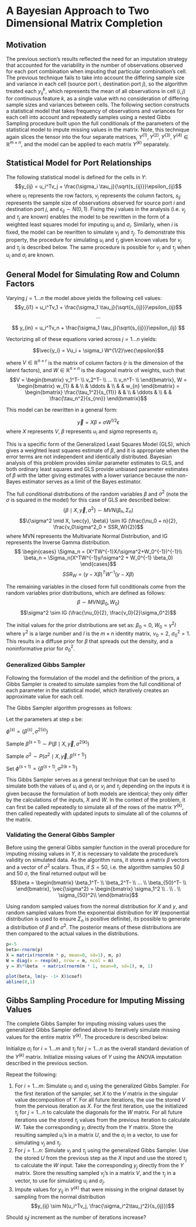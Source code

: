 # A Bayesian Approach to Two Dimensional Matrix Completion

## Motivation

The previous section's results reflected the need for an imputation strategy that accounted for the variability in the number of observations observed for each port combination when imputing that particular combination's cell. The previous technique fails to take into account the differing sample size and variance in each cell (source port $i$, destination port $j$), so the algorithm treated each $y_{ij}^{k}$, which represents the mean of all observations in cell $(i,j)$ for continuous feature $k$, as a single value with no consideration of differing sample sizes and variances between cells. The following section constructs a statistical model that takes frequency of observations and variances for each cell into account and repeatedly samples using a nested Gibbs Sampling procedure built upon the full conditionals of the parameters of the statistical model to impute missing values in the matrix. Note, this technique again slices the tensor into the four separate matrices, $Y^{(1)}, Y^{(2)}, Y^{(3)}, Y^{(4)} \in \mathbb{R}^{m \times n}$, and the model can be applied to each matrix $Y^{(k)}$ separately.


## Statistical Model for Port Relationships

<!-- Additive Main Effects and Multiplicative Interaction Models (AMMI models) provide a defined statistical model for each cell in the ports matrix. In particular, the model combines the additive effects of the initial ANOVA imputation with the multiplicative effects yielded from singular value decomposition described in the previous section. More importantly, the model also includes a variance term for each cell that takes into account the differing frequency of observations in each port combination.  -->

The following statistical model is defined for the cells in $Y$: $$y_{ij} = u_i^Tv_j + \frac{\sigma_i \tau_j}{\sqrt{s_{ij}}}\epsilon_{ij}$$ where $u_i$ represents the row factors, $v_j$ represents the column factors, 
<!-- $\sigma_i$ represents the standard deviation of each row in the matrix, $\tau_j$ represents the standard deviations of each column in the matrix,  -->
$s_{ij}$ represents the sample size of observations observed for source port $i$ and destination port $j$, and $\epsilon_{ij} \sim N(0,1)$. Fixing the $j$ values in the analysis (i.e. $v_j$ and $\tau_j$ are known) enables the model to be rewritten in the form of a weighted least squares model for imputing $u_i$ and $\sigma_i$. Similarly, when $i$ is fixed, the model can be rewritten to simulate $v_j$ and $\tau_j$. To demonstrate this property, the procedure for simulating $u_i$ and $\tau_j$ given known values for $v_j$ and $\tau_j$ is described below. The same procedure is possible for $v_j$ and $\tau_j$ when $u_i$ and $\sigma_i$ are known.

## General Model for Simulating Row and Column Factors

Varying $j = 1 ... n$ the model above yields the following cell values: 
$$y_{i1} = u_i^Tv_1 + \frac{\sigma_1 \tau_j}{\sqrt{s_{ij}}}\epsilon_{ij}$$ 
$$ ... $$ 

$$ y_{in} = u_i^Tv_n + \frac{\sigma_1 \tau_j}{\sqrt{s_{ij}}}\epsilon_{ij} $$

Vectorizing all of these equations varied across $j = 1...n$ yields:

$$\vec{y_i} = Vu_i + \sigma_i W^{1/2}\vec{\epsilon}$$ 

<!-- $$\vec{y_i} = \beta^Tx_i + \sigma w_i^{1/2}\epsilon_{ij}$$  -->
<!-- where $w_i = (\frac{\tau_j}{\sqrt(n_{ij}})^2$, and $\beta^T = u_i$. -->
<!-- Vectorizing the above model yields $$\vec{y} = X\beta + \sigma W^{1/2} \epsilon$$  -->
where $V \in \mathbb{R}^{n \times r}$ is the matrix of column factors ($r$ is the dimension of the latent factors), and $W \in \mathbb{R}^{n \times n}$ is the diagonal matrix of weights, such that
$$V =
  \begin{bmatrix}
    v_1^T- \\
    v_2^T- \\
    ... \\
    v_n^T- \\
  \end{bmatrix},
  W =
  \begin{bmatrix}
    w_{1} & & \\
    & \ddots & \\
    & & w_{n}
  \end{bmatrix} 
  = \begin{bmatrix}
    \frac{\tau_1^2}{s_{11}} & & \\
    & \ddots & \\
    & & \frac{\tau_n^2}{s_{nn}}
  \end{bmatrix}$$

This model can be rewritten in a general form: 

$$\vec{y} = X\beta + \sigma W^{1/2}\epsilon$$ where $X$ represents $V$, $\beta$ represents $u_i$ and $sigma$ represents $\sigma_i$.

This is a specific form of the Generalized Least Squares Model (GLS), which gives a weighted least squares estimate of $\beta$, and it is appropriate when the error terms are not independent and identically distributed. Bayesian analysis of this problem provides similar parameter estimates to GLS, and both ordinary least squares and GLS provide unbiased parameter estimates of $\beta$ with the latter giving estimates with a lower variance because the non-Bayes estimator serves as a limit of the Bayes estimator. 

The full conditional distributions of the random variables $\beta$ and $\sigma^2$ (note the $\sigma$ is squared in the model) for this case of GLS are described below: 
$$\{\beta \mid X, \vec{y}, \sigma^2\} \sim MVN (\beta_n, \Sigma_n)$$
$$\{\sigma^2 \mid X, \vec{y}, \beta\} \sim IG (\frac{\nu_0 + n}{2}, \frac{v_0\sigma^2_0 + SSR_W}{2})$$
where MVN represents the Multivariate Normal Distribution, and IG represents the Inverse Gamma distribution.
$$ \begin{cases}
      \Sigma_n = (X^TW^{-1}X/\sigma^2+W_0^{-1})^{-1}\\
      \beta_n = \Sigma_n(X^TW^{-1}y/\sigma^2 + W_0^{-1} \beta_0)
    \end{cases}$$
$$SSR_W = (y - X\beta)^TW^{-1}(y-X\beta)$$

The remaining variables in the closed form full conditionals come from the random variables prior distributions, which are defined as follows: 
$$\beta \sim MVN (\beta_0, W_0)$$
$$\sigma^2 \sim IG (\frac{\nu_0}{2}, \frac{v_0}{2}\sigma_0^2)$$

The initial values for the prior distributions are set as: $\beta_0 = 0$, $W_0 = \gamma^2I$ where $\gamma^2$ is a large number and $I$ is the $m \times n$ identity matrix, $\nu_0 = 2$, $\sigma_0^2 = 1$. This results in a diffuse prior for $\beta$ that spreads out the density, and a noninformative prior for $\sigma^2_0$. 

<!-- SHOW THAT GENERALIZED LINEAR MODEL IS (X^T W^-1 X )^-1 X^TW^-1y -->

<!-- The derivation of the general case can be found in APPENDIX???? -->

### Generalized Gibbs Sampler

Following the formulation of the model and the definition of the priors, a Gibbs Sampler is created to simulate  samples from the full conditional of each parameter in the statistical model, which iteratively creates an approximate value for each cell.

The Gibbs Sampler algorithm progresses as follows:

Let the parameters at step $s$ be:

$\phi^{(s)} = \{\beta^{(s)}, \sigma^{2(s)}\}$

Sample $\beta^{(s+1)} \sim P(\beta \mid X, \vec{y}, \sigma^{2(k)})$

Sample $\sigma^2 \sim P(\sigma^2 \mid X, \vec{y}, \beta^{(s+1)})$

Set $\phi^{(s+1)} = \{\beta^{(s+1)}, \sigma^{2(k+1)}\}$

This Gibbs Sampler serves as a general technique that can be used to simulate both the values of $u_i$ and $\sigma_i$ or $v_j$ and $\tau_j$ depending on the inputs it is given because the formulation of both models are identical; they only differ by the calculations of the inputs, $X$ and $W$. In the context of the problem, it can first be called repeatedly to simulate all of the rows of the matrix $Y^{(k)}$, then called repeatedly with updated inputs to simulate all of the columns of the matrix. 

### Validating the General Gibbs Sampler

Before using the general Gibbs sampler function in the overall procedure for imputing missing values in $Y$, it is necessary to validate the procedure's validity on simulated data. As the algorithm runs, it stores a matrix $\beta$ vectors and a vector of $\sigma^2$ scalars. Thus, if $S = 50$, i.e. the algorithm samples 50 $\beta$ and 50 $\sigma$, the final returned output will be 
$$\beta =
  \begin{bmatrix}
    \beta_1^T- \\
    \beta_2^T- \\
    ... \\
    \beta_{50}^T- \\
  \end{bmatrix},
  \vec{\sigma^2} =
  \begin{bmatrix}
    \sigma_1^2 \\
    . \\
    . \\
    \sigma_{50}^2\\
  \end{bmatrix}$$


Using random sampled values from the normal distribution for $X$ and $y$, and random sampled values from the exponential distribution for $W$ (exponential distribution is used to ensure $\Sigma_n$ is positive definite), its possible to generate a distribution of $\beta$ and $\sigma^2$. The posterior means of these distributions are then compared to the actual values in the distributions. 

```r
p<-5
beta<-rnorm(p)
X = matrix(rnorm(m * p, mean=0, sd=1), m, p)
W = diag(x = rexp(m), nrow = m, ncol = m)
y = X%*%beta  + matrix(rnorm(m * 1, mean=0, sd=1), m, 1)

plot(beta, lm(y~ -1+ X)$coef)
abline(0,1)
```

<!-- run the algorithm more than 10 times, check that the beta posterior mean (column means of the beta matrix object) -->
<!-- get a distribution of betas, calculate the posterior mean of those, get a distribution of sigma2 (make sure it is, dont use variance of 1) -->

## Gibbs Sampling Procedure for Imputing Missing Values

The complete Gibbs Sampler for imputing missing values uses the generalized Gibbs Sampler defined above to iteratively simulate missing values for the entire matrix $Y^{(k)}$. The procedure is described below:

Initialize $\sigma_i$ for $i = 1 ... m$ and $\tau_j$ for $j = 1 ... n$ as the overall standard deviation of the $Y^{(k)}$ matrix. Initialize missing values of $Y$ using the ANOVA imputation described in the previous section.

Repeat the following:

1. For $i = 1 ... m$: Simulate $u_i$ and $\sigma_i$ using the generalized Gibbs Sampler. For the first iteration of the sampler, set $X$ to the $V$ matrix in the singular value decomposition of $Y$. For all future iterations, the use the stored $V$ from the pervious iteration as $X$. For the first iteration, use the initialized $\tau_j$ for $j = 1 ... n$ to calculate the diagonals for the $W$ matrix. For all future iterations use the stored $\tau_j$ values from the previous iteration to calculate $W$. Take the corresponding $y_i$ directly from the $Y$ matrix. Store the resulting sampled $u_i$'s in a matrix $U$, and the $\sigma_i$ in a vector, to use for simulating $v_j$ and $\tau_j$. 
2. For $j = 1 ... n$: Simulate $v_j$ and $\tau_j$ using the generalized Gibbs Sampler. Use the stored $U$ from the previous step as the $X$ input and use the stored $\tau_j$ to calculate the $W$ input. Take the corresponding $y_j$ directly from the $Y$ matrix. Store the resulting sampled $v_j$'s in a matrix $V$, and the $\tau_j$ in a vector, to use for simulating $u_i$ and $\sigma_j$. 
4. Impute values for $y_{ij}$ in $Y^{(k)}$ that were missing in the original dataset by sampling from the normal distribution $$y_{ij} \sim N(u_i^Tv_j, \frac{\sigma_i^2\tau_j^2}{s_{ij}})$$

Should $s_ij$ increment as the number of iterations increase? 




